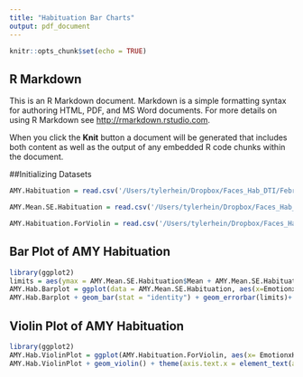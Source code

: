 ```yaml
---
title: "Habituation Bar Charts"
output: pdf_document
---
```


```r
knitr::opts_chunk$set(echo = TRUE)
```

## R Markdown

This is an R Markdown document. Markdown is a simple formatting syntax for authoring HTML, PDF, and MS Word documents. For more details on using R Markdown see <http://rmarkdown.rstudio.com>.

When you click the **Knit** button a document will be generated that includes both content as well as the output of any embedded R code chunks within the document. 

##Initializing Datasets
```r
AMY.Habituation = read.csv('/Users/tylerhein/Dropbox/Faces_Hab_DTI/February2017/ExtractedAMYHab.csv')

AMY.Mean.SE.Habituation = read.csv('/Users/tylerhein/Dropbox/Faces_Hab_DTI/February2017/ExtractedAMYHab_averageSE.csv')

AMY.Habituation.ForViolin = read.csv('/Users/tylerhein/Dropbox/Faces_Hab_DTI/February2017/ExtractedAMYHabViolinPlots.csv')

```

## Bar Plot of AMY Habituation
```r
library(ggplot2)
limits = aes(ymax = AMY.Mean.SE.Habituation$Mean + AMY.Mean.SE.Habituation$SE, ymin = AMY.Mean.SE.Habituation$Mean - AMY.Mean.SE.Habituation$SE)
AMY.Hab.Barplot = ggplot(data = AMY.Mean.SE.Habituation, aes(x=EmotionxHalf, y = Mean, fill = Group))
AMY.Hab.Barplot + geom_bar(stat = "identity") + geom_errorbar(limits)+ theme(axis.text.x = element_text(angle = 60, hjust =1))
```

## Violin Plot of AMY Habituation
```r
library(ggplot2)
AMY.Hab.ViolinPlot = ggplot(AMY.Habituation.ForViolin, aes(x= EmotionxHalf, y = ContrastValue, fill = Group))
AMY.Hab.ViolinPlot + geom_violin() + theme(axis.text.x = element_text(angle = 60, hjust =1))
```
